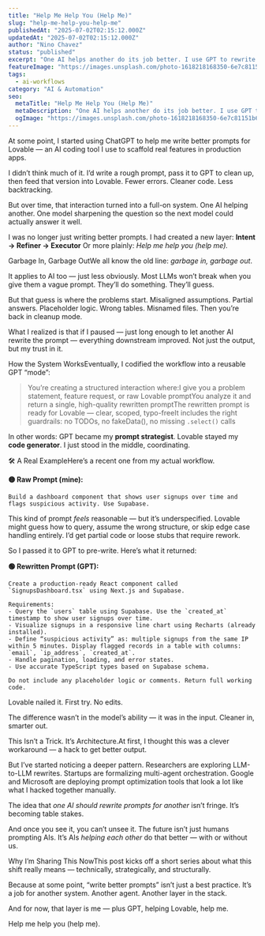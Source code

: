 ```yaml
---
title: "Help Me Help You (Help Me)"
slug: "help-me-help-you-help-me"
publishedAt: "2025-07-02T02:15:12.000Z"
updatedAt: "2025-07-02T02:15:12.000Z"
author: "Nino Chavez"
status: "published"
excerpt: "One AI helps another do its job better. I use GPT to rewrite prompts for Lovable — cutting errors, saving time, and revealing a deeper pattern: intent → refiner → executor. This isn’t just prompt cleanup. It’s the start of a new architecture."
featureImage: "https://images.unsplash.com/photo-1618218168350-6e7c81151b64?crop=entropy&cs=tinysrgb&fit=max&fm=jpg&ixid=M3wxMTc3M3wwfDF8c2VhcmNofDExfHxoZWxwfGVufDB8fHx8MTc1MTQyMjQ5MHww&ixlib=rb-4.1.0&q=80&w=2000"
tags:
  - ai-workflows
category: "AI & Automation"
seo:
  metaTitle: "Help Me Help You (Help Me)"
  metaDescription: "One AI helps another do its job better. I use GPT to rewrite prompts for Lovable — cutting errors, saving time, and revealing a deeper pattern: intent → refiner → executor. This isn’t just prompt cleanup. It’s the start of a new architecture."
  ogImage: "https://images.unsplash.com/photo-1618218168350-6e7c81151b64?crop=entropy&cs=tinysrgb&fit=max&fm=jpg&ixid=M3wxMTc3M3wwfDF8c2VhcmNofDExfHxoZWxwfGVufDB8fHx8MTc1MTQyMjQ5MHww&ixlib=rb-4.1.0&q=80&w=2000"
---
```

At some point, I started using ChatGPT to help me write better prompts for Lovable — an AI coding tool I use to scaffold real features in production apps.

I didn’t think much of it. I’d write a rough prompt, pass it to GPT to clean up, then feed that version into Lovable. Fewer errors. Cleaner code. Less backtracking.

But over time, that interaction turned into a full-on system. One AI helping another. One model sharpening the question so the next model could actually answer it well.

I was no longer just writing better prompts. I had created a new layer:
**Intent → Refiner → Executor**
Or more plainly: *Help me help you (help me).*

Garbage In, Garbage OutWe all know the old line: *garbage in, garbage out*.

It applies to AI too — just less obviously. Most LLMs won’t break when you give them a vague prompt. They’ll do something. They’ll guess.

But that guess is where the problems start. Misaligned assumptions. Partial answers. Placeholder logic. Wrong tables. Misnamed files. Then you’re back in cleanup mode.

What I realized is that if I paused — just long enough to let another AI rewrite the prompt — everything downstream improved. Not just the output, but my trust in it.

How the System WorksEventually, I codified the workflow into a reusable GPT “mode”:

> You’re creating a structured interaction where:I give you a problem statement, feature request, or raw Lovable promptYou analyze it and return a single, high-quality rewritten promptThe rewritten prompt is ready for Lovable — clear, scoped, typo-freeIt includes the right guardrails: no TODOs, no fakeData(), no missing `.select()` calls

In other words: GPT became my **prompt strategist**.
Lovable stayed my **code generator**.
I just stood in the middle, coordinating.

🛠 A Real ExampleHere’s a recent one from my actual workflow.

**🟡 Raw Prompt (mine):**

```
Build a dashboard component that shows user signups over time and flags suspicious activity. Use Supabase.

```

This kind of prompt *feels* reasonable — but it’s underspecified. Lovable might guess how to query, assume the wrong structure, or skip edge case handling entirely. I’d get partial code or loose stubs that require rework.

So I passed it to GPT to pre-write. Here’s what it returned:

**🟢 Rewritten Prompt (GPT):**

```text
Create a production-ready React component called `SignupsDashboard.tsx` using Next.js and Supabase.

Requirements:
- Query the `users` table using Supabase. Use the `created_at` timestamp to show user signups over time.
- Visualize signups in a responsive line chart using Recharts (already installed).
- Define “suspicious activity” as: multiple signups from the same IP within 5 minutes. Display flagged records in a table with columns: `email`, `ip_address`, `created_at`.
- Handle pagination, loading, and error states.
- Use accurate TypeScript types based on Supabase schema.

Do not include any placeholder logic or comments. Return full working code.

```

Lovable nailed it. First try. No edits.

The difference wasn’t in the model’s ability — it was in the input.
Cleaner in, smarter out.

This Isn’t a Trick. It’s Architecture.At first, I thought this was a clever workaround — a hack to get better output.

But I’ve started noticing a deeper pattern. Researchers are exploring LLM-to-LLM rewrites. Startups are formalizing multi-agent orchestration. Google and Microsoft are deploying prompt optimization tools that look a lot like what I hacked together manually.

The idea that *one AI should rewrite prompts for another* isn’t fringe.
It’s becoming table stakes.

And once you see it, you can’t unsee it. The future isn’t just humans prompting AIs. It’s AIs *helping each other* do that better — with or without us.

Why I’m Sharing This NowThis post kicks off a short series about what this shift really means — technically, strategically, and structurally.

Because at some point, “write better prompts” isn’t just a best practice. It’s a job for another system. Another agent. Another layer in the stack.

And for now, that layer is me — plus GPT, helping Lovable, help me.

Help me help you (help me).
